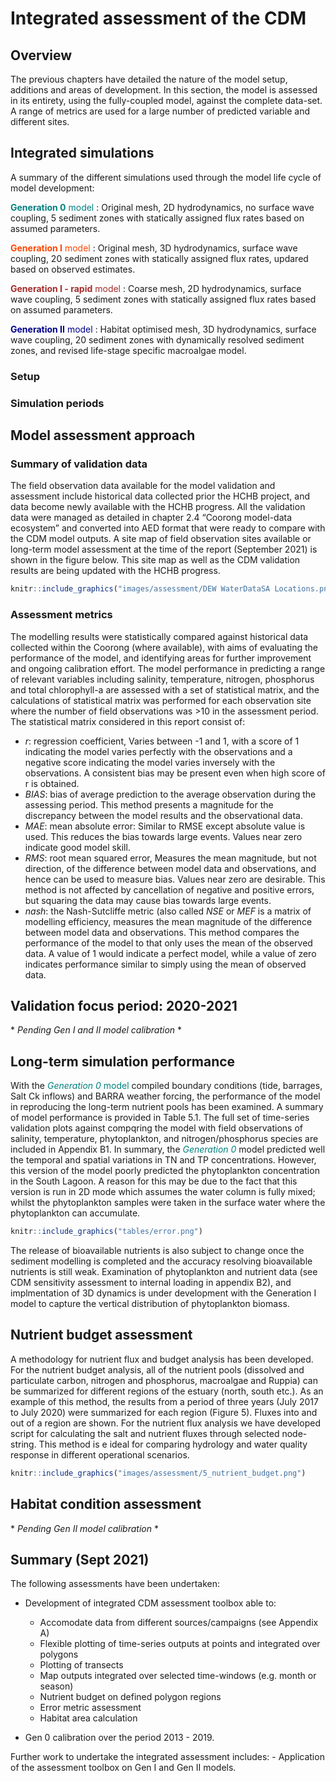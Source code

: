 # Integrated assessment of the CDM

## Overview

The previous chapters have detailed the nature of the model setup, additions and areas of development. In this section, the model is assessed in its entirety, using the fully-coupled model, against the complete data-set. A range of metrics are used for a large number of predicted variable and different sites.

## Integrated simulations

A summary of the different simulations used through the model life cycle of model development:


<span style="color:teal">**Generation 0** model</span> : Original mesh, 2D hydrodynamics, no surface wave coupling, 5 sediment zones with statically assigned flux rates based on assumed parameters.

<span style="color:orangered">**Generation I** model</span> : Original mesh, 3D hydrodynamics, surface wave coupling, 20 sediment zones with statically assigned flux rates, updared based on observed estimates.

<span style="color:brown">**Generation I - rapid** model</span> : Coarse mesh, 2D hydrodynamics, surface wave coupling, 5 sediment zones with statically assigned flux rates based on assumed parameters.

<span style="color:darkblue">**Generation II** model</span> : Habitat optimised mesh, 3D hydrodynamics, surface wave coupling, 20 sediment zones with dynamically resolved sediment zones, and revised life-stage specific macroalgae model.


### Setup

### Simulation periods

## Model assessment approach

### Summary of validation data

The field observation data available for the model validation and assessment include historical data collected prior the HCHB project, and data become newly available with the HCHB progress. All the validation data were managed as detailed in chapter 2.4 “Coorong model-data ecosystem” and converted into AED format that were ready to compare with the CDM model outputs. A site map of field observation sites available or long-term model assessment at the time of the report (September 2021) is shown in the figure below. This site map as well as the CDM validation results are being updated with the HCHB progress. 

```r

knitr::include_graphics("images/assessment/DEW WaterDataSA Locations.png")

```



### Assessment metrics

The modelling results were statistically compared against historical data collected within the Coorong (where available), with aims of evaluating the performance of the model, and identifying areas for further improvement and ongoing calibration effort. The model performance in predicting a range of relevant variables including salinity, temperature, nitrogen, phosphorus and total chlorophyll-a are assessed with a set of statistical matrix, and the calculations of statistical matrix was performed for each observation site where the number of field observations was >10 in the assessment period. 
The statistical matrix considered in this report consist of:

  +	$r$: regression coefficient, Varies between -1 and 1, with a score of 1 indicating the model varies perfectly with the observations and a negative score indicating the model varies inversely with the observations. A consistent bias may be present even when high score of r is obtained. 
  +	$BIAS$: bias of average prediction to the average observation during the assessing period. This method presents a magnitude for the discrepancy between the model results and the observational data. 
  +	$MAE$: mean absolute error: Similar to RMSE except absolute value is used. This reduces the bias towards large events. Values near zero indicate good model skill.
  +	$RMS$: root mean squared error, Measures the mean magnitude, but not direction, of the difference between model data and observations, and hence can be used to measure bias. Values near zero are desirable. This method is not affected by cancellation of negative and positive errors, but squaring the data may cause bias towards large events. 
  +	$nash$: the Nash-Sutcliffe metric (also called $NSE$ or $MEF$ is a matrix of modelling efficiency, measures the mean magnitude of the difference between model data and observations. This method compares the performance of the model to that only uses the mean of the observed data. A value of 1 would indicate a perfect model, while a value of zero indicates performance similar to simply using the mean of observed data.



## Validation focus period: 2020-2021

\* *Pending Gen I and II model calibration* \*


## Long-term simulation performance

With the <span style="color:teal">*Generation 0* model</span> compiled boundary conditions (tide, barrages, Salt Ck inflows) and BARRA weather forcing, the performance of the model in reproducing the long-term nutrient pools has been examined.
<!--
Example model outcomes against the field observations of TN and TP are shown in Figure 10 & 11, and a summary of model performance is provided in Table 1. In summary, the model predicted well the temporal and spatial variations in TN and TP concentrations. However, the model has been shown to poorly predict the phytoplankton concentration in the South Coorong. A reason for this may be due to the current CDM being in in 2D mode which assumes the water column is fully mixed; whilst the phytoplankton samples were taken in the surface water where the phytoplankton can accumulate. The release of bioavailable nutrients is also subject to change once the sediment modelling is completed and the accuracy resolving bioavailable nutrients is still weak. A further examination of phytoplankton and nutrient data is underway, and a 3D Coorong model is under development to capture the vertical distribution of phytoplankton biomass.
-->
A summary of model performance is provided in Table 5.1. The full set of time-series validation plots against compqring the model with field observations of salinity, temperature, phytoplankton, and nitrogen/phosphorus species are included in Appendix B1. In summary, the <span style="color:teal">*Generation 0* </span> model predicted well the temporal and spatial variations in TN and TP concentrations. However, this version of the model poorly predicted the phytoplankton concentration in the South Lagoon. A reason for this may be due to the fact that this version is run in 2D mode which assumes the water column is fully mixed; whilst the phytoplankton samples were taken in the surface water where the phytoplankton can accumulate.


```r

knitr::include_graphics("tables/error.png")

```

The release of bioavailable nutrients is also subject to change once the sediment modelling is completed and the accuracy resolving bioavailable nutrients is still weak. Examination of phytoplankton and nutrient data (see CDM sensitivity assessment to internal loading in appendix B2), and implmentation of 3D dynamics is under development with the Generation I model to capture the vertical distribution of phytoplankton biomass.  

## Nutrient budget assessment

A methodology for nutrient flux and budget analysis has been developed. For the nutrient budget analysis, all of the nutrient pools (dissolved and particulate carbon, nitrogen and phosphorus, macroalgae and Ruppia) can be summarized for different regions of the estuary (north, south etc.). As an example of this method, the results from a period of three years (July 2017 to July 2020) were summarized for each region (Figure 5). Fluxes into and out of a region are shown. For the nutrient flux analysis we have developed script for calculating the salt and nutrient fluxes through selected node-string. This method is e ideal for comparing hydrology and water quality response in different operational scenarios.


```r

knitr::include_graphics("images/assessment/5_nutrient_budget.png")

```

## Habitat condition assessment

\* *Pending Gen II model calibration* \*


## Summary (Sept 2021)

The following assessments have been undertaken:

- Development of integrated CDM assessment toolbox able to:

    - Accomodate data from different sources/campaigns (see Appendix A)
    - Flexible plotting of time-series outputs at points and integrated over polygons
    - Plotting of transects
    - Map outputs integrated over selected time-windows (e.g. month or season)
    - Nutrient budget on defined polygon regions
    - Error metric assessment
    - Habitat area calculation
    
- Gen 0 calibration over the period 2013 - 2019.

Further work to undertake the integrated assessment includes:
    - Application of the assessment toolbox on Gen I and Gen II models.
    
    